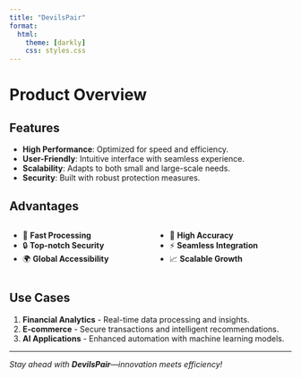 ```yaml
---
title: "DevilsPair"
format:
  html:
    theme: [darkly]
    css: styles.css
---
```


# Product Overview

## Features
- **High Performance**: Optimized for speed and efficiency.
- **User-Friendly**: Intuitive interface with seamless experience.
- **Scalability**: Adapts to both small and large-scale needs.
- **Security**: Built with robust protection measures.

## Advantages
::: {.columns}
:::: {.column width="50%"}
- 🚀 **Fast Processing**
- 🔒 **Top-notch Security**
- 🌍 **Global Accessibility**
::::
:::: {.column width="50%"}
- 🎯 **High Accuracy**
- ⚡ **Seamless Integration**
- 📈 **Scalable Growth**
::::
:::

## Use Cases
1. **Financial Analytics** - Real-time data processing and insights.
2. **E-commerce** - Secure transactions and intelligent recommendations.
3. **AI Applications** - Enhanced automation with machine learning models.

---

_Stay ahead with **DevilsPair**—innovation meets efficiency!_